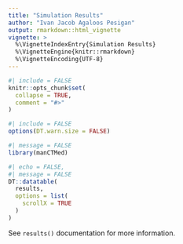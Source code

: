```yaml
---
title: "Simulation Results"
author: "Ivan Jacob Agaloos Pesigan"
output: rmarkdown::html_vignette
vignette: >
  %\VignetteIndexEntry{Simulation Results}
  %\VignetteEngine{knitr::rmarkdown}
  %\VignetteEncoding{UTF-8}
---
```


```r
#| include = FALSE
knitr::opts_chunk$set(
  collapse = TRUE,
  comment = "#>"
)
```

```r
#| include = FALSE
options(DT.warn.size = FALSE)
```

```r
#| message = FALSE
library(manCTMed)
```

```r
#| echo = FALSE,
#| message = FALSE
DT::datatable(
  results,
  options = list(
    scrollX = TRUE
  )
)
```

See `results()` documentation for more information.

